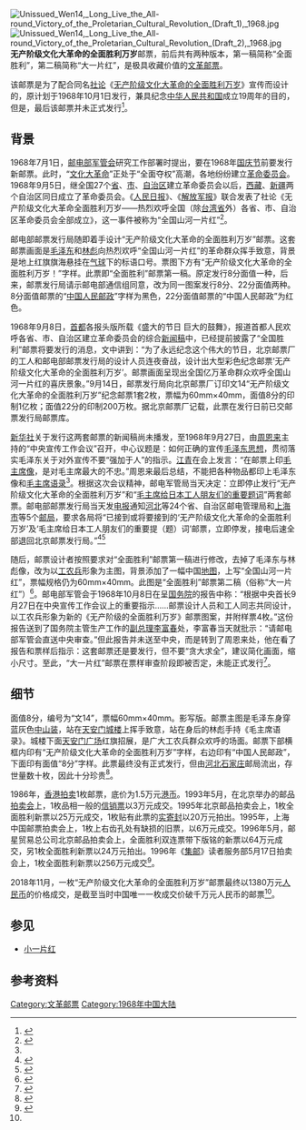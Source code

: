 [[File:Unissued_Wen14,_Long_Live_the_All-round_Victory_of_the_Proletarian_Cultural_Revolution_(Draft_1),_1968.jpg|thumb]]
[[File:Unissued_Wen14,_Long_Live_the_All-round_Victory_of_the_Proletarian_Cultural_Revolution_(Draft_2),_1968.jpg|thumb]]
'''无产阶级文化大革命的全面胜利万岁'''邮票，前后共有两种版本，第一稿简称“全面胜利”，第二稿简称“大一片红”，是极具收藏价值的[[文革邮票|文革邮票]]。

该邮票是为了配合同名[[社论|社论]]《[[无产阶级文化大革命的全面胜利万岁|无产阶级文化大革命的全面胜利万岁]]》宣传而设计的，原计划于1968年10月1日发行，兼具纪念[[中华人民共和国|中华人民共和国]]成立19周年的目的，但是，最后该邮票并未正式发行<ref>{{cite book|title=百科知识|url=https://books.google.com/books?id=hCsyAQAAIAAJ|year=1998|publisher=中国大百科全书出版社.|page=58|access-date=2020-07-15|archive-date=2020-07-22|archive-url=https://web.archive.org/web/20200722222634/https://books.google.com/books?id=hCsyAQAAIAAJ|dead-url=no}}</ref>。

==背景==
1968年7月1日，[[邮电部|邮电部]][[军管会|军管会]]研究工作部署时提出，要在1968年[[国庆节|国庆节]]前要发行新邮票。此时，“[[文化大革命|文化大革命]]”正处于“全面夺权”高潮，各地纷纷建立[[革命委员会_(文革)|革命委员会]]。1968年9月5日，继全国27个[[省|省]]、[[市|市]]、[[自治区|自治区]]建立革命委员会以后，[[西藏|西藏]]、[[新疆|新疆]]两个自治区同日成立了革命委员会。《[[人民日报|人民日报]]》、《[[解放军报|解放军报]]》联合发表了社论《无产阶级文化大革命全面胜利万岁——热烈欢呼全国（除[[台湾省_(中华人民共和国)|台湾省]]外）各省、市、自治区革命委员会全部成立》，这一事件被称为“全国山河一片红”<ref name="zgzy3">{{cite news |author1=刘钟林 戈中博 宋晓文 |title=中国珍邮(三) "无产阶级文化大革命全面胜利"(双连) |url=http://vic.sina.com.cn/news/27/2009/0401/1327.html |accessdate=2022-01-23 |publisher=新浪网 |date=2009-04-01 |archive-date=2022-01-23 |archive-url=https://web.archive.org/web/20220123172559/http://vic.sina.com.cn/news/27/2009/0401/1327.html }}</ref>。

邮电部邮票发行局随即着手设计“无产阶级文化大革命的全面胜利万岁”邮票。这套邮票画面是[[毛泽东|毛泽东]]和[[林彪|林彪]]向热烈欢呼“全国山河一片红”的革命群众挥手致意，背景是地上红旗旗海悬挂在[[气球|气球]]下的标语口号。票图下方有“无产阶级文化大革命的全面胜利万岁！”字样。此票即“全面胜利”邮票第一稿。原定发行8分面值一种，后来，邮票发行局请示邮电部通信组同意，改为同一图案发行8分、22分面值两种。8分面值邮票的“[[中国人民邮政|中国人民邮政]]”字样为黑色，22分面值邮票的“中国人民邮政”为红色。

1968年9月8日，[[首都|首都]]各报头版所载《盛大的节日 巨大的鼓舞》，报道首都人民欢呼各省、市、自治区建立革命委员会的综合[[新闻稿|新闻稿]]中，已经提前披露了“全国胜利”邮票将要发行的消息，文中讲到：“为了永远纪念这个伟大的节日，北京邮票厂的工人和邮电部邮票发行局的设计人员连夜奋战，设计出大型彩色纪念邮票‘无产阶级文化大革命的全面胜利万岁’。邮票画面呈现出全国亿万革命群众欢呼全国山河一片红的喜庆景象。”9月14日，邮票发行局向北京邮票厂订印文14“无产阶级文化大革命的全面胜利万岁”纪念邮票1套2枚，票幅为60mm×40mm，面值8分的印制1亿枚；面值22分的印制200万枚。据北京邮票厂记载，此票在发行日前已交邮票发行局邮票库。

[[新华社|新华社]]关于发行这两套邮票的新闻稿尚未播发，至1968年9月27日，由[[周恩来|周恩来]]主持的“中央宣传工作会议”召开，中心议题是：如何正确的宣传[[毛泽东思想|毛泽东思想]]，贯彻落实毛泽东关于对外宣传不要“强加于人”的指示。[[江青|江青]]在会上发言：“在邮票上印[[毛主席像|毛主席像]]，是对毛主席最大的不忠。”周恩来最后总结，不能把各种物品都印上毛泽东像和[[毛主席语录|毛主席语录]]<ref name="zgzy3" />。根据这次会议精神，邮电军管局当天决定：立即停止发行“无产阶级文化大革命的全面胜利万岁”和“[[毛主席给日本工人朋友们的重要题词|毛主席给日本工人朋友们的重要题词]]”两套邮票。邮电部邮票发行局当天发[[电报|电报]]通知[[河北|河北]]等24个省、自治区邮电管理局和[[上海市|上海市]]等5个[[邮局|邮局]]，要求各局将“已接到或将要接到的‘无产阶级文化大革命的全面胜利万岁’及‘毛主席给日本工人朋友们的重要提（题）词’邮票，立即停发，接电后速全部退回北京邮票发行局。”<ref>{{cite news |title=无产阶级文化大革命的全面胜利万岁 |url=http://www.5151sc.net/pro-255.html |publisher=点购收藏网 |accessdate=2022-01-23 |archive-date=2022-01-23 |archive-url=https://web.archive.org/web/20220123165628/http://www.5151sc.net/pro-255.html }}</ref><ref name="wws">{{cite news |author=周冉 |title=《全国山河一片红》设计师万维生 |url=https://epaper.gmw.cn/wzb/html/2012-08/11/nw.D110000wzb_20120811_2-06.htm |accessdate=2022-01-23 |work=文摘报 |date=2012-08-11 |archive-date=2022-01-23 |archive-url=https://web.archive.org/web/20220123165607/https://epaper.gmw.cn/wzb/html/2012-08/11/nw.D110000wzb_20120811_2-06.htm }}</ref>

随后，邮票设计者按照要求对“全面胜利”邮票第一稿进行修改，去掉了毛泽东与林彪像，改为以[[工农兵|工农兵]]形象为主图，背景添加了一幅中国[[地图|地图]]，上写“全国山河一片红”，票幅规格仍为60mm×40mm。此图是“全面胜利”邮票第二稿（俗称“大一片红”）<ref name="dyph">{{cite web |title=1380万元：“大一片红”书写新纪录 |url=http://www.chinapost.com.cn/html1/report/181433/6894-1.htm |website=中国集邮总公司 |accessdate=2020-07-15 |archive-date=2020-07-15 |archive-url=https://web.archive.org/web/20200715133007/http://www.chinapost.com.cn/html1/report/181433/6894-1.htm |dead-url=no }}</ref>。邮电部军管会于1968年10月8日在呈[[中华人民共和国国务院|国务院]]的报告中称：“根据中央首长9月27日在中央宣传工作会议上的重要指示……邮票设计人员和工人同志共同设计，以工农兵形象为新的《无产阶级的全面胜利万岁》邮票图案，并附样票4枚。”这份报告送到了国务院主管生产工作的[[副总理|副总理]][[李富春|李富春]]处，李富春当天就批示：“请邮电部军管会直送中央审查。”但此报告并未送至中央，而是转到了周恩来处，他在看了报告和票样后指示：这套邮票还是要发行，但不要“贪大求全”，建议简化画面，缩小尺寸。至此，“大一片红”邮票在票样审查阶段即被否定，未能正式发行<ref>{{cite journal |author1=何国辉 |title=新中国未发行邮品撤销发行始末 |journal=收藏 |date=2010 |issue=5 |page=142-145 |publisher=陕西三秦出版社 |issn=1005-3964}}</ref>。

==细节==
面值8分，编号为“文14”，票幅60mm×40mm。影写版。邮票主图是毛泽东身穿蓝灰色[[中山装|中山装]]，站在[[天安门城楼|天安门城楼]]上挥手致意，站在身后的林彪手持《毛主席语录》。城楼下面[[天安门广场|天安门广场]]红旗招展，是广大工农兵群众欢呼的场面。邮票下部横框内印有“无产阶级文化大革命的全面胜利万岁”字样，右边印有“中国人民邮政”，下面印有面值“8分”字样。此票最终没有正式发行，但由[[河北|河北]][[石家庄|石家庄]]邮局流出，存世量数十枚，因此十分珍贵<ref>{{Cite book|title=中国集邮辞典 上|last=翟宽编著|first=|publisher=北京：[[北京出版社|北京出版社]]|year=1997.02|isbn=7-200-02803-7|location=|pages=247}}</ref>。

1986年，[[香港|香港]][[拍卖|拍卖]]1枚邮票，底价为1.5万元[[港币|港币]]。1993年5月，在北京举办的邮品[[拍卖会|拍卖会]]上，1枚品相一般的[[信销票|信销票]]以3万元成交。1995年北京邮品拍卖会上，1枚全面胜利新票以25万元成交，1枚贴有此票的[[实寄封|实寄封]]以20万元拍出。1995年，上海中国邮票拍卖会上，1枚上右齿孔处有缺损的旧票，以6万元成交。1996年5月，邮星贸易总公司北京邮品拍卖会上，全面胜利双连票带下版铭的新票以64万元成交，另1枚全面胜利新票以24万元拍出。1996年《[[集邮|集邮]]》读者服务部5月17日拍卖会上，1枚全面胜利新票以256万元成交<ref>{{Cite book|title=中国珍邮辞典|last=戴其晓编著|first=|publisher=成都：四川辞书出版社|year=2002.04|isbn=7-80543-961-3|location=|pages=334-335}}</ref>。

2018年11月，一枚“无产阶级文化大革命的全面胜利万岁”邮票最终以1380万元[[人民币|人民币]]的价格成交，是截至当时中国唯一一枚成交价破千万元人民币的邮票<ref name="dyph"/>。

==参见==
*[[全国山河一片红|小一片红]]

==参考资料==
{{reflist|2}}

{{文革时期艺术}}

[[Category:文革邮票|Category:文革邮票]]
[[Category:1968年中国大陆|Category:1968年中国大陆]]